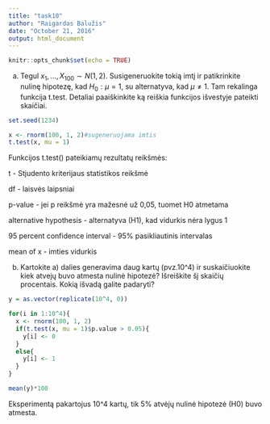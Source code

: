 ```yaml
---
title: "task10"
author: "Raigardas Balužis"
date: "October 21, 2016"
output: html_document
---
```

```r
knitr::opts_chunk$set(echo = TRUE)
```
a) Tegul $x_1, ..., X_{100} \sim N(1, 2)$. Susigeneruokite tokią imtį ir patikrinkite nulinę hipotezę, kad $H_0: \mu=1$, su alternatyva, kad $\mu\neq 1$. Tam rekalinga funkcija t.test. Detaliai paaiškinkite ką reiškia funkcijos išvestyje pateikti skaičiai.
```r
set.seed(1234)

x <- rnorm(100, 1, 2)#sugeneruojama imtis
t.test(x, mu = 1)
```
Funkcijos t.test() pateikiamų rezultatų reikšmės:

t - Stjudento kriterijaus statistikos reikšmė

df - laisvės laipsniai

p-value - jei p reikšmė yra mažesnė už 0,05, tuomet H0 atmetama

alternative hypothesis - alternatyva (H1), kad vidurkis nėra lygus 1

95 percent confidence interval - 95% pasikliautinis intervalas

mean of x - imties vidurkis

b) Kartokite a) dalies generavima daug kartų (pvz.10^4) ir suskaičiuokite kiek atvejų buvo atmesta nulinė hipotezė? Išreiškite šį skaičių procentais. Kokią išvadą galite padaryti?
```r
y = as.vector(replicate(10^4, 0))

for(i in 1:10^4){
  x <- rnorm(100, 1, 2)
  if(t.test(x, mu = 1)$p.value > 0.05){
    y[i] <- 0
  }
  else{
    y[i] <- 1
  }
}

mean(y)*100
```
Eksperimentą pakartojus 10^4 kartų, tik 5% atvėjų nulinė hipotezė (H0) buvo atmesta.
